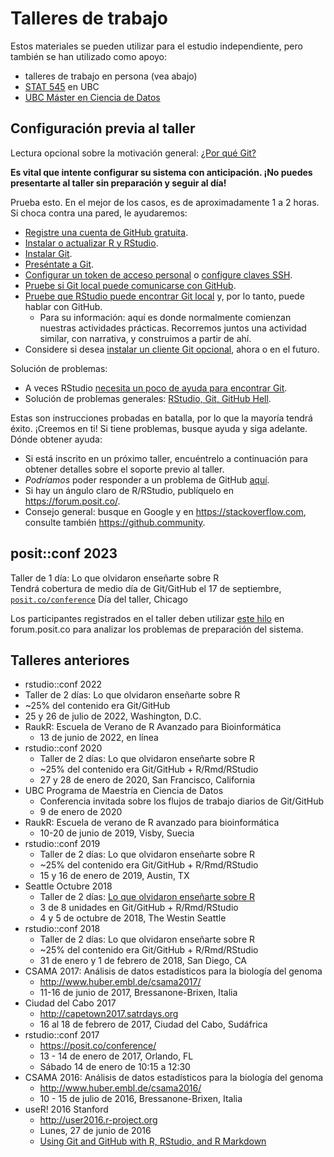 # Talleres de trabajo

Estos materiales se pueden utilizar para el estudio independiente, pero también se han utilizado como apoyo:

-   talleres de trabajo en persona (vea abajo)
-   [STAT 545](http://stat545.com) en UBC
-   [UBC Máster en Ciencia de Datos](http://masterdatascience.science.ubc.ca)

## Configuración previa al taller

Lectura opcional sobre la motivación general: [¿Por qué Git?](#sec-big-picture)

**Es vital que intente configurar su sistema con anticipación. ¡No puedes presentarte al taller sin preparación y seguir al día!**

Prueba esto. En el mejor de los casos, es de aproximadamente 1 a 2 horas. Si choca contra una pared, le ayudaremos:

-   [Registre una cuenta de GitHub gratuita](#sec-github-acct).
-   [Instalar o actualizar R y RStudio](#sec-install-r-rstudio).
-   [Instalar Git](#sec-install-git).
-   [Preséntate a Git](#sec-hello-git).
-   [Configurar un token de acceso personal](#sec-https-pat) o [configure claves SSH](#sec-ssh-keys).
-   [Pruebe si Git local puede comunicarse con GitHub](#sec-push-pull-github).
-   [Pruebe que RStudio puede encontrar Git local](#sec-rstudio-git-github) y, por lo tanto, puede hablar con GitHub.
    -   Para su información: aquí es donde normalmente comienzan nuestras actividades prácticas. Recorremos juntos una actividad similar, con narrativa, y construimos a partir de ahí.
-   Considere si desea [instalar un cliente Git opcional](#sec-git-client), ahora o en el futuro.

Solución de problemas:

-   A veces RStudio [necesita un poco de ayuda para encontrar Git](#sec-rstudio-see-git).
-   Solución de problemas generales: [RStudio, Git, GitHub Hell](#sec-troubleshooting).

Estas son instrucciones probadas en batalla, por lo que la mayoría tendrá éxito. ¡Creemos en ti! Si tiene problemas, busque ayuda y siga adelante. Dónde obtener ayuda:

-   Si está inscrito en un próximo taller, encuéntrelo a continuación para obtener detalles sobre el soporte previo al taller.
-   *Podríamos* poder responder a un problema de GitHub [aquí](https://github.com/jennybc/happy-git-with-r/issues).
-   Si hay un ángulo claro de R/RStudio, publíquelo en <https://forum.posit.co/>.
-   Consejo general: busque en Google y en <https://stackoverflow.com>, consulte también <https://github.community>.

## posit::conf 2023

Taller de 1 día: Lo que olvidaron enseñarte sobre R\
Tendrá cobertura de medio día de Git/GitHub el 17 de septiembre, [`posit.co/conference`](https://posit.co/conference/) Día del taller, Chicago

Los participantes registrados en el taller deben utilizar [este hilo](https://forum.posit.co/t/what-they-forgot-to-teach-you-about-r-workshop-rstudio-conf-2022/138999) en forum.posit.co para analizar los problemas de preparación del sistema.

## Talleres anteriores

-   rstudio::conf 2022
-   Taller de 2 días: Lo que olvidaron enseñarte sobre R\
-   \~25% del contenido era Git/GitHub
-   25 y 26 de julio de 2022, Washington, D.C.
-   RaukR: Escuela de Verano de R Avanzado para Bioinformática
    -   13 de junio de 2022, en línea
-   rstudio::conf 2020
    -   Taller de 2 días: Lo que olvidaron enseñarte sobre R\
    -   \~25% del contenido era Git/GitHub + R/Rmd/RStudio\
    -   27 y 28 de enero de 2020, San Francisco, California
-   UBC Programa de Maestría en Ciencia de Datos
    -   Conferencia invitada sobre los flujos de trabajo diarios de Git/GitHub
    -   9 de enero de 2020
-   RaukR: Escuela de verano de R avanzado para bioinformática
    -   10-20 de junio de 2019, Visby, Suecia
-   rstudio::conf 2019
    -   Taller de 2 días: Lo que olvidaron enseñarte sobre R\
    -   \~25% del contenido era Git/GitHub + R/Rmd/RStudio\
    -   15 y 16 de enero de 2019, Austin, TX
-   Seattle Octubre 2018
    -   Taller de 2 días: [Lo que olvidaron enseñarte sobre R](https://whattheyforgot.org/index.html#seattle-2018-october-4-5)\
    -   3 de 8 unidades en Git/GitHub + R/Rmd/RStudio\
    -   4 y 5 de octubre de 2018, The Westin Seattle
-   rstudio::conf 2018
    -   Taller de 2 días: Lo que olvidaron enseñarte sobre R\
    -   \~25% del contenido era Git/GitHub + R/Rmd/RStudio\
    -   31 de enero y 1 de febrero de 2018, San Diego, CA
-   CSAMA 2017: Análisis de datos estadísticos para la biología del genoma
    -   <http://www.huber.embl.de/csama2017/>\
    -   11-16 de junio de 2017, Bressanone-Brixen, Italia\
-   Ciudad del Cabo 2017
    -   <http://capetown2017.satrdays.org>\
    -   16 al 18 de febrero de 2017, Ciudad del Cabo, Sudáfrica
-   rstudio::conf 2017
    -   <https://posit.co/conference/>\
    -   13 - 14 de enero de 2017, Orlando, FL\
    -   Sábado 14 de enero de 10:15 a 12:30
-   CSAMA 2016: Análisis de datos estadísticos para la biología del genoma
    -   <http://www.huber.embl.de/csama2016/>\
    -   10 - 15 de julio de 2016, Bressanone-Brixen, Italia\
-   useR! 2016 Stanford
    -   <http://user2016.r-project.org>\
    -   Lunes, 27 de junio de 2016\
    -   [Using Git and GitHub with R, RStudio, and R Markdown](http://user2016.r-project.org/tutorials/01.html)
